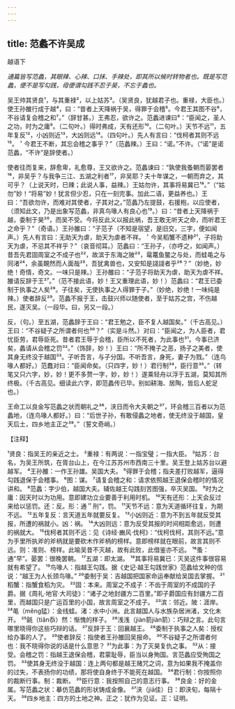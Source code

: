 ```yaml
---
---
---
```

title: 范蠡不许吴成
---



越语下

*通篇皆写范蠡，其眼辣、心辣、口抹、手辣处，即其所以候时转物者也。既是写范蠡，便不是写勾践，毋便谓勾践不忍于昊，不忘于蠡也。*

吴王帅其贤良¹，与其重禄²，以上姑苏³。（吴贤良，犹越君子也。重禄，大臣也。）使王孙雒行成于越⁴，曰：“昔者上天降祸于吴，得罪于会稽⁵。今君王其图不谷⁶，不谷请复会稽之和⁷。”（辞甘甚。）王弗忍，欲许之。范蠡进谏曰⁸：“臣闻之，圣人之功，时为之庸⁹。（二句叶。）得时弗成，天有还形¹⁰。（二句叶。）天节不远¹¹，五年复反¹²，小凶则近¹³，大凶则远¹⁴。（四句叶。）先人有言曰：“伐柯者其则不远¹⁵。＇今君王不断，其忘会稽之事乎？”（范蠡辣。）王曰：“诺。”不许。（“诺”是诺范蠡，“不许”是辞使者。）

使者往而复来，辞愈卑，礼愈尊，王又欲许之。范蠡谏曰：“孰使我蚤朝而晏罢者¹⁶，非吴乎？与我争三江、五湖之利者¹⁷，非吴耶？夫十年谋之，一朝而弃之，其可乎？（上说天时，巳辣；此说人事，益辣。）王姑勿许，其事将易冀已¹⁸。”（“姑勿”妙！“将易”妙！犹言但少忍，只在一刻完事。加此二语，更益养也。）王曰：“吾欲勿许，而难对其使者，子其对之。”范蠡乃左提鼓，右援枹，以应使者，（须知此文，乃是出象写范蠡，非真鸟喙人有良心也¹⁹。）曰：“昔者上天降祸于越，委制于昊²⁰，而吴不受。今将反此义以报此祸，吾王敢无听天之命，而听君王之命乎？”（奇语。）王孙雒曰：“子范子（不知是宿望，是旧交，三字，便如闻声。）先人有言曰：无助天为虐，助天为虐者不祥。＇今吴稻蟹不遗种²¹，子将助天为虐，不忌其不祥乎？”（哀音彻耳。）范蠡曰：“王孙子，（亦呼之，如闻声。）昔吾先君固周室之不成子也²²，故滨于东海之陂²³，鼋鼍鱼鳖之与处，而蛙黾之与同渚²⁴，余虽靦然而人面哉²⁵，吾犹禽兽也，又安知是諓諓者乎²⁶？”（妙绝，妙绝！奇情，奇文。一味只是辣。）王孙雒曰：“子范子将助天为虐，助天为虐不祥。雒请反辞于王²⁷。”（范不接此语，妙！王又重理此语，妙！）范蠡曰：“君王已委制于执事之人矣²⁸。子往矣，无使执事之人得罪于子。”（妙绝，妙绝！一味纯是辣。）使者辞反²⁹。范蠡不报于王，击鼓兴师以随使者，至于姑苏之宫，不伤越民，遂灭吴。（一段毕。曰，另又一段。）

反，（句。）至五湖，范蠡辞于王曰：“君王勉之，臣不复人越国矣。”（千古高见。）王曰：“不谷疑子之所谓者何也³⁰？”（实是斗然。）对曰：“臣闻之，为人臣者，君忧臣劳，君辱臣死。昔者君王辱于会稽，臣所以不死者，为此事也³¹。今事已济矣，蠡请从会稽之罚³²。”（饰辞，妙！）王曰：“所不掩子之恶，扬子之美者，使其身无终没于越国³³。子听吾言，与子分国。不听吾言，身死，妻子为戮。”（连鸟喙人都好。）范蠢对曰：“臣闻命矣。（只四字，妙！）君行制³⁴，臣行意³⁵。”（转笔又只六字，妙，妙！更不多赘一字，妙，妙！）遂乘轻舟以浮于五湖，莫知其所终极。（千古高见。细读此六字，即范蠡传已毕。别如耕海、居陶，皆后人蛇足也。）

王命工以良金写范蠡之状而朝礼之³⁶，浃日而令大夫朝之³⁷，环会稽三百者以为范蠡地，（连鸟喙人都好。）曰：“后世子孙，有敢侵蠡之地者，使无终没于越国，皇天后土，四乡地主正之³⁸。”（誓文奇峭。）

【注释】

¹贤良：指吴王的亲近之士。
²重禄：有两说：一指宝璧；一指大臣。
³姑苏：台名，为吴王所筑，在胥台山上，在今江苏苏州市西南三十里。吴王登上姑苏台以避越军。
⁴王孙雒：一作王孙雄。吴国大夫。
⁵得罪于会稽；指夫差打败越军，逼得勾践退保于会稽事。
⁶图：谋。
⁷请复会稽之和：请求依照越王退保会稽时的情况讲和。
⁸范蠡：字少伯，越国大夫。辅佐越王勾践刻苦图强，卒灭吴国。
⁹时为之庸：因天时以为功用。意即建功立业要善于利用时机。
¹⁰天有还形：上天会反过来给以惩罚。还：反。形：通＂刑”，罚。
¹¹天节不远：意为天道循环往复，为期不远。
¹²五年复反：言天道五年就要反复。
¹³小凶则近：意为不到五年就反受其报，所遭的祸就小。凶：祸。
¹⁴大凶则远：意为反受其报的时间相距愈远，则遭的祸就大。
¹⁵伐柯者其则不远：见《诗经·豳风·伐柯》：“伐柯伐柯，其则不远。”意为手里所执斧的斧柄就是要砍木作斧柄的榜样。意即榜样就在眼前，故言其则不远。则：准则、榜样。此喻吴昔不灭越，故有此败，此借鉴亦不远。
¹⁶蚤：通“早”。晏罢：很晚罢朝。
¹⁷五湖：即太湖。
¹⁸其事将易冀已：灭吴这件事很容易就有希望了。
¹⁹鸟喙人：指越王勾践。据《史记·越王勾践世家》范蠡给文种的信说：“越王为人长颈鸟喙。”
²⁰委制于吴：吉越国把国家命运奉献给吴国去掌握。
²¹稻蟹：指蟹食稻为灾。
²²固：本来。周室之不成子：不齿于周室的不成国的子爵。据《周礼·地官·大司徒》：“诸子之地封疆方二百里。”即子爵国应有封疆方二百里，而越国只是广运百里的小国，故言周室之不成子。
²³滨：邻近。陂：涯岸。
²⁴黾（měng猛）：金线蛙。渚：水中小洲。此言越国人与水族杂居洲渚，文化未开。
²⁵毹（tiǎn忝）然：惭愧的样子。
²⁶浅浅（jiàn箭jiàn箭）：巧辩之言。此句言哪里晓得你这些巧辩的话。
²⁷反辞于王：回襄越王。
²⁸委制于执事之人矣：授权给办事的人了。
²⁹使者辞反：指使者王孙雒回吴报命。
³⁰不谷疑子之所谓者何也：我不晓得你说的话是什么意思？
³¹为此事：为了灭昊复仇之事。
³²从：接受。会稽之罚：指越王退保会稽，君蒙耻辱，臣当以身殉国。言范蠡应受殉国之罚。
³³使其身无终没于越国：连上两句都是越王赌咒之词，意为如果我不掩盖你的过失，不表扬你的功绩，那将使自身终于不能死在越国。
³⁴君行制：你按照你的裁断行事。制：裁断。
³⁵臣行意：我按照自己的意志行事。
³⁶良金：好的金属。写范蠡之状：摹仿范蠡的形状铸成金像。
³⁷浃（jiā佳）日：即浃旬，每隔十天。
³⁸四乡地主：四方的土地之神。正之：犹作为见证。正：证明。